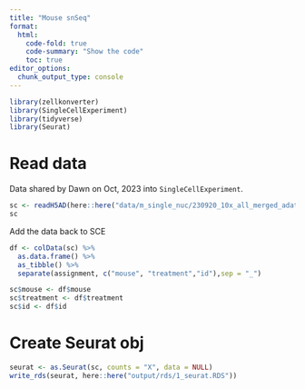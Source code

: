 ```yaml
---
title: "Mouse snSeq"
format:
  html:
    code-fold: true
    code-summary: "Show the code"
    toc: true
editor_options: 
  chunk_output_type: console
---
```


```r
library(zellkonverter)
library(SingleCellExperiment)
library(tidyverse)
library(Seurat)
```


# Read data

Data shared by Dawn on Oct, 2023 into `SingleCellExperiment`.

```r
sc <- readH5AD(here::here("data/m_single_nuc/230920_10x_all_merged_adata_all_samples_merged.h5ad"))
sc
```

Add the data back to SCE

```r
df <- colData(sc) %>% 
  as.data.frame() %>% 
  as_tibble() %>% 
  separate(assignment, c("mouse", "treatment","id"),sep = "_") 

sc$mouse <- df$mouse
sc$treatment <- df$treatment
sc$id <- df$id
```


# Create Seurat obj

```r
seurat <- as.Seurat(sc, counts = "X", data = NULL)
write_rds(seurat, here::here("output/rds/1_seurat.RDS"))
```

